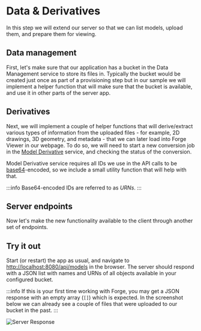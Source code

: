 


# Data & Derivatives

In this step we will extend our server so that we can list models, upload them,
and prepare them for viewing.

## Data management

First, let's make sure that our application has a bucket in the Data Management service
to store its files in. Typically the bucket would be created just once as part of a provisioning
step but in our sample we will implement a helper function that will make sure that the bucket
is available, and use it in other parts of the server app.

<EnvTabs NodeJsVsCode={NodeJsVsCodeData} DotNetVsCode={DotNetData} DotNetVs2022={DotNetData} />

## Derivatives

Next, we will implement a couple of helper functions that will derive/extract various types of information
from the uploaded files - for example, 2D drawings, 3D geometry, and metadata - that we can later load
into Forge Viewer in our webpage. To do so, we will need to start a new conversion job
in the [Model Derivative](https://forge.autodesk.com/en/docs/model-derivative/v2/developers_guide/overview)
service, and checking the status of the conversion.

Model Derivative service requires all IDs we use in the API calls to be [base64](https://wikipedia.org/wiki/Base64)-encoded,
so we include a small utility function that will help with that.

:::info
Base64-encoded IDs are referred to as _URNs_.
:::

<EnvTabs NodeJsVsCode={NodeJsVsCodeDerivatives} DotNetVsCode={DotNetDerivatives} DotNetVs2022={DotNetDerivatives} />

## Server endpoints

Now let's make the new functionality available to the client through another
set of endpoints.

<EnvTabs NodeJsVsCode={NodeJsVsCodeEndpoints} DotNetVsCode={DotNetEndpoints} DotNetVs2022={DotNetEndpoints} />

## Try it out

Start (or restart) the app as usual, and navigate to [http://localhost:8080/api/models](http://localhost:8080/api/models)
in the browser. The server should respond with a JSON list with names and URNs of all objects
available in your configured bucket.

:::info
If this is your first time working with Forge, you may get a JSON response
with an empty array (`[]`) which is expected. In the screenshot below we can
already see a couple of files that were uploaded to our bucket in the past.
:::

![Server Response](./_shared/data-response.png)

